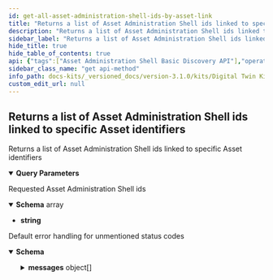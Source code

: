 ```yaml
---
id: get-all-asset-administration-shell-ids-by-asset-link
title: "Returns a list of Asset Administration Shell ids linked to specific Asset identifiers"
description: "Returns a list of Asset Administration Shell ids linked to specific Asset identifiers"
sidebar_label: "Returns a list of Asset Administration Shell ids linked to specific Asset identifiers"
hide_title: true
hide_table_of_contents: true
api: {"tags":["Asset Administration Shell Basic Discovery API"],"operationId":"GetAllAssetAdministrationShellIdsByAssetLink","parameters":[{"name":"assetIds","in":"query","description":"A list of specific Asset identifiers","required":false,"style":"form","explode":true,"schema":{"type":"array","example":"[ { \"name\": \"some-asset-id\", \"value\": \"http://example-company.com/myAsset\", \"externalSubjectId\": { \"keys\": [ { \"type\": \"GlobalReference\", \"value\": \"http://example-company.com/example-companys-asset-keys\" } ], \"type\": \"GlobalReference\" } }, { \"name\": \"some-other-asset-id\", \"value\": \"12345ABC\", \"externalSubjectId\": { \"keys\": [ { \"type\": \"GlobalReference\", \"value\": \"http://my-own-company.com/keys\" } ], \"type\": \"GlobalReference\" } } ]","items":{"allOf":[{"type":"object","properties":{"semanticId":{"allOf":[{"required":["keys","type"],"properties":{"type":{"type":"string","enum":["ExternalReference","ModelReference"]},"keys":{"minItems":1,"type":"array","items":{"required":["type","value"],"type":"object","properties":{"type":{"type":"string","enum":["AnnotatedRelationshipElement","AssetAdministrationShell","BasicEventElement","Blob","Capability","ConceptDescription","DataElement","Entity","EventElement","File","FragmentReference","GlobalReference","Identifiable","MultiLanguageProperty","Operation","Property","Range","Referable","ReferenceElement","RelationshipElement","Submodel","SubmodelElement","SubmodelElementCollection","SubmodelElementList"]},"value":{"maxLength":2000,"minLength":1,"pattern":"^([\\t\\n\\r -퟿- ]|\\ud800[\\udc00-\\udfff]|[\\ud801-\\udbfe][\\udc00-\\udfff]|\\udbff[\\udc00-\\udfff])*$","type":"string"}}}}}},{"properties":{"referredSemanticId":{"required":["keys","type"],"properties":{"type":{"type":"string","enum":["ExternalReference","ModelReference"]},"keys":{"minItems":1,"type":"array","items":{"required":["type","value"],"type":"object","properties":{"type":{"type":"string","enum":["AnnotatedRelationshipElement","AssetAdministrationShell","BasicEventElement","Blob","Capability","ConceptDescription","DataElement","Entity","EventElement","File","FragmentReference","GlobalReference","Identifiable","MultiLanguageProperty","Operation","Property","Range","Referable","ReferenceElement","RelationshipElement","Submodel","SubmodelElement","SubmodelElementCollection","SubmodelElementList"]},"value":{"maxLength":2000,"minLength":1,"pattern":"^([\\t\\n\\r -퟿- ]|\\ud800[\\udc00-\\udfff]|[\\ud801-\\udbfe][\\udc00-\\udfff]|\\udbff[\\udc00-\\udfff])*$","type":"string"}}}}}}}}]},"supplementalSemanticIds":{"minItems":1,"type":"array","items":{"allOf":[{"required":["keys","type"],"properties":{"type":{"type":"string","enum":["ExternalReference","ModelReference"]},"keys":{"minItems":1,"type":"array","items":{"required":["type","value"],"type":"object","properties":{"type":{"type":"string","enum":["AnnotatedRelationshipElement","AssetAdministrationShell","BasicEventElement","Blob","Capability","ConceptDescription","DataElement","Entity","EventElement","File","FragmentReference","GlobalReference","Identifiable","MultiLanguageProperty","Operation","Property","Range","Referable","ReferenceElement","RelationshipElement","Submodel","SubmodelElement","SubmodelElementCollection","SubmodelElementList"]},"value":{"maxLength":2000,"minLength":1,"pattern":"^([\\t\\n\\r -퟿- ]|\\ud800[\\udc00-\\udfff]|[\\ud801-\\udbfe][\\udc00-\\udfff]|\\udbff[\\udc00-\\udfff])*$","type":"string"}}}}}},{"properties":{"referredSemanticId":{"required":["keys","type"],"properties":{"type":{"type":"string","enum":["ExternalReference","ModelReference"]},"keys":{"minItems":1,"type":"array","items":{"required":["type","value"],"type":"object","properties":{"type":{"type":"string","enum":["AnnotatedRelationshipElement","AssetAdministrationShell","BasicEventElement","Blob","Capability","ConceptDescription","DataElement","Entity","EventElement","File","FragmentReference","GlobalReference","Identifiable","MultiLanguageProperty","Operation","Property","Range","Referable","ReferenceElement","RelationshipElement","Submodel","SubmodelElement","SubmodelElementCollection","SubmodelElementList"]},"value":{"maxLength":2000,"minLength":1,"pattern":"^([\\t\\n\\r -퟿- ]|\\ud800[\\udc00-\\udfff]|[\\ud801-\\udbfe][\\udc00-\\udfff]|\\udbff[\\udc00-\\udfff])*$","type":"string"}}}}}}}}]}}}},{"required":["name","value"],"properties":{"name":{"maxLength":64,"minLength":1,"pattern":"^([\\t\\n\\r -퟿- ]|\\ud800[\\udc00-\\udfff]|[\\ud801-\\udbfe][\\udc00-\\udfff]|\\udbff[\\udc00-\\udfff])*$","type":"string"},"value":{"maxLength":2000,"minLength":1,"pattern":"^([\\t\\n\\r -퟿- ]|\\ud800[\\udc00-\\udfff]|[\\ud801-\\udbfe][\\udc00-\\udfff]|\\udbff[\\udc00-\\udfff])*$","type":"string"},"externalSubjectId":{"allOf":[{"required":["keys","type"],"properties":{"type":{"type":"string","enum":["ExternalReference","ModelReference"]},"keys":{"minItems":1,"type":"array","items":{"required":["type","value"],"type":"object","properties":{"type":{"type":"string","enum":["AnnotatedRelationshipElement","AssetAdministrationShell","BasicEventElement","Blob","Capability","ConceptDescription","DataElement","Entity","EventElement","File","FragmentReference","GlobalReference","Identifiable","MultiLanguageProperty","Operation","Property","Range","Referable","ReferenceElement","RelationshipElement","Submodel","SubmodelElement","SubmodelElementCollection","SubmodelElementList"]},"value":{"maxLength":2000,"minLength":1,"pattern":"^([\\t\\n\\r -퟿- ]|\\ud800[\\udc00-\\udfff]|[\\ud801-\\udbfe][\\udc00-\\udfff]|\\udbff[\\udc00-\\udfff])*$","type":"string"}}}}}},{"properties":{"referredSemanticId":{"required":["keys","type"],"properties":{"type":{"type":"string","enum":["ExternalReference","ModelReference"]},"keys":{"minItems":1,"type":"array","items":{"required":["type","value"],"type":"object","properties":{"type":{"type":"string","enum":["AnnotatedRelationshipElement","AssetAdministrationShell","BasicEventElement","Blob","Capability","ConceptDescription","DataElement","Entity","EventElement","File","FragmentReference","GlobalReference","Identifiable","MultiLanguageProperty","Operation","Property","Range","Referable","ReferenceElement","RelationshipElement","Submodel","SubmodelElement","SubmodelElementCollection","SubmodelElementList"]},"value":{"maxLength":2000,"minLength":1,"pattern":"^([\\t\\n\\r -퟿- ]|\\ud800[\\udc00-\\udfff]|[\\ud801-\\udbfe][\\udc00-\\udfff]|\\udbff[\\udc00-\\udfff])*$","type":"string"}}}}}}}}]}}}]}}},{"name":"limit","in":"query","description":"The maximum number of elements in the response array","required":false,"schema":{"minimum":1,"type":"integer"}},{"name":"cursor","in":"query","description":"A server-generated identifier retrieved from pagingMetadata that specifies from which position the result listing should continue","required":false,"schema":{"type":"string"}}],"responses":{"200":{"description":"Requested Asset Administration Shell ids","content":{"application/json":{"schema":{"type":"array","items":{"type":"string"}}}}},"default":{"description":"Default error handling for unmentioned status codes","content":{"application/json":{"schema":{"type":"object","properties":{"messages":{"type":"array","items":{"type":"object","properties":{"code":{"maxLength":32,"minLength":1,"type":"string"},"correlationId":{"maxLength":128,"minLength":1,"type":"string"},"messageType":{"type":"string","enum":["Undefined","Info","Warning","Error","Exception"]},"text":{"type":"string"},"timestamp":{"pattern":"^-?(([1-9][0-9][0-9][0-9]+)|(0[0-9][0-9][0-9]))-((0[1-9])|(1[0-2]))-((0[1-9])|([12][0-9])|(3[01]))T(((([01][0-9])|(2[0-3])):[0-5][0-9]:([0-5][0-9])(\\.[0-9]+)?)|24:00:00(\\.0+)?)(Z|\\+00:00|-00:00)$","type":"string"}}}}}}}}}},"x-semanticIds":["https://admin-shell.io/aas/API/GetAllAssetAdministrationShellIdsByAssetLink/3/0"],"description":"Returns a list of Asset Administration Shell ids linked to specific Asset identifiers","method":"get","path":"/lookup/shells","servers":[{"url":"{protocol}://{host_name}:{port}/api/{version_prefix}","variables":{"protocol":{"description":"Allows access through http and https (recommended)","default":"https","enum":["http","https"]},"host_name":{"description":"Hostname of server hosting the api","default":"admin-shell.io"},"port":{"description":"80 is default for http, 443 for https","default":"443","enum":["80","443"]},"version_prefix":{"default":"v3.0","enum":["v3.0"]}}}],"info":{"title":"DotAAS Part 2 | HTTP/REST | Discovery Service Specification","description":"The entire Full Profile of the Discovery Service Specification as part of Details of the Asset Administration Shell Part 2. Publisher: Industrial Digital Twin Association (IDTA) 2023","contact":{"name":"Industrial Digital Twin Association (IDTA)","email":"info@idtwin.org"},"license":{"name":"CC BY 4.0","url":"https://creativecommons.org/licenses/by/4.0/"},"version":"V3.0_SSP-001"},"postman":{"name":"Returns a list of Asset Administration Shell ids linked to specific Asset identifiers","description":{"type":"text/plain"},"url":{"path":["lookup","shells"],"host":["{{baseUrl}}"],"query":[{"disabled":false,"description":{"content":"A list of specific Asset identifiers","type":"text/plain"},"key":"assetIds","value":""},{"disabled":false,"description":{"content":"The maximum number of elements in the response array","type":"text/plain"},"key":"limit","value":""},{"disabled":false,"description":{"content":"A server-generated identifier retrieved from pagingMetadata that specifies from which position the result listing should continue","type":"text/plain"},"key":"cursor","value":""}],"variable":[]},"header":[{"key":"Accept","value":"application/json"}],"method":"GET"}}
sidebar_class_name: "get api-method"
info_path: docs-kits/_versioned_docs/version-3.1.0/kits/Digital Twin Kit/Software Development View/API Specs/AAS Discovery//dotaas-part-2-http-rest-discovery-service-specification
custom_edit_url: null
---
```



## Returns a list of Asset Administration Shell ids linked to specific Asset identifiers



Returns a list of Asset Administration Shell ids linked to specific Asset identifiers

<details style={{"marginBottom":"1rem"}} data-collapsed={false} open={true}><summary style={{}}><strong>Query Parameters</strong></summary><div><ul><ParamsItem className={"paramsItem"} param={{"name":"assetIds","in":"query","description":"A list of specific Asset identifiers","required":false,"style":"form","explode":true,"schema":{"type":"array","example":"[ { \"name\": \"some-asset-id\", \"value\": \"http://example-company.com/myAsset\", \"externalSubjectId\": { \"keys\": [ { \"type\": \"GlobalReference\", \"value\": \"http://example-company.com/example-companys-asset-keys\" } ], \"type\": \"GlobalReference\" } }, { \"name\": \"some-other-asset-id\", \"value\": \"12345ABC\", \"externalSubjectId\": { \"keys\": [ { \"type\": \"GlobalReference\", \"value\": \"http://my-own-company.com/keys\" } ], \"type\": \"GlobalReference\" } } ]","items":{"allOf":[{"type":"object","properties":{"semanticId":{"allOf":[{"required":["keys","type"],"properties":{"type":{"type":"string","enum":["ExternalReference","ModelReference"]},"keys":{"minItems":1,"type":"array","items":{"required":["type","value"],"type":"object","properties":{"type":{"type":"string","enum":["AnnotatedRelationshipElement","AssetAdministrationShell","BasicEventElement","Blob","Capability","ConceptDescription","DataElement","Entity","EventElement","File","FragmentReference","GlobalReference","Identifiable","MultiLanguageProperty","Operation","Property","Range","Referable","ReferenceElement","RelationshipElement","Submodel","SubmodelElement","SubmodelElementCollection","SubmodelElementList"]},"value":{"maxLength":2000,"minLength":1,"pattern":"^([\\t\\n\\r -퟿- ]|\\ud800[\\udc00-\\udfff]|[\\ud801-\\udbfe][\\udc00-\\udfff]|\\udbff[\\udc00-\\udfff])*$","type":"string"}}}}}},{"properties":{"referredSemanticId":{"required":["keys","type"],"properties":{"type":{"type":"string","enum":["ExternalReference","ModelReference"]},"keys":{"minItems":1,"type":"array","items":{"required":["type","value"],"type":"object","properties":{"type":{"type":"string","enum":["AnnotatedRelationshipElement","AssetAdministrationShell","BasicEventElement","Blob","Capability","ConceptDescription","DataElement","Entity","EventElement","File","FragmentReference","GlobalReference","Identifiable","MultiLanguageProperty","Operation","Property","Range","Referable","ReferenceElement","RelationshipElement","Submodel","SubmodelElement","SubmodelElementCollection","SubmodelElementList"]},"value":{"maxLength":2000,"minLength":1,"pattern":"^([\\t\\n\\r -퟿- ]|\\ud800[\\udc00-\\udfff]|[\\ud801-\\udbfe][\\udc00-\\udfff]|\\udbff[\\udc00-\\udfff])*$","type":"string"}}}}}}}}]},"supplementalSemanticIds":{"minItems":1,"type":"array","items":{"allOf":[{"required":["keys","type"],"properties":{"type":{"type":"string","enum":["ExternalReference","ModelReference"]},"keys":{"minItems":1,"type":"array","items":{"required":["type","value"],"type":"object","properties":{"type":{"type":"string","enum":["AnnotatedRelationshipElement","AssetAdministrationShell","BasicEventElement","Blob","Capability","ConceptDescription","DataElement","Entity","EventElement","File","FragmentReference","GlobalReference","Identifiable","MultiLanguageProperty","Operation","Property","Range","Referable","ReferenceElement","RelationshipElement","Submodel","SubmodelElement","SubmodelElementCollection","SubmodelElementList"]},"value":{"maxLength":2000,"minLength":1,"pattern":"^([\\t\\n\\r -퟿- ]|\\ud800[\\udc00-\\udfff]|[\\ud801-\\udbfe][\\udc00-\\udfff]|\\udbff[\\udc00-\\udfff])*$","type":"string"}}}}}},{"properties":{"referredSemanticId":{"required":["keys","type"],"properties":{"type":{"type":"string","enum":["ExternalReference","ModelReference"]},"keys":{"minItems":1,"type":"array","items":{"required":["type","value"],"type":"object","properties":{"type":{"type":"string","enum":["AnnotatedRelationshipElement","AssetAdministrationShell","BasicEventElement","Blob","Capability","ConceptDescription","DataElement","Entity","EventElement","File","FragmentReference","GlobalReference","Identifiable","MultiLanguageProperty","Operation","Property","Range","Referable","ReferenceElement","RelationshipElement","Submodel","SubmodelElement","SubmodelElementCollection","SubmodelElementList"]},"value":{"maxLength":2000,"minLength":1,"pattern":"^([\\t\\n\\r -퟿- ]|\\ud800[\\udc00-\\udfff]|[\\ud801-\\udbfe][\\udc00-\\udfff]|\\udbff[\\udc00-\\udfff])*$","type":"string"}}}}}}}}]}}}},{"required":["name","value"],"properties":{"name":{"maxLength":64,"minLength":1,"pattern":"^([\\t\\n\\r -퟿- ]|\\ud800[\\udc00-\\udfff]|[\\ud801-\\udbfe][\\udc00-\\udfff]|\\udbff[\\udc00-\\udfff])*$","type":"string"},"value":{"maxLength":2000,"minLength":1,"pattern":"^([\\t\\n\\r -퟿- ]|\\ud800[\\udc00-\\udfff]|[\\ud801-\\udbfe][\\udc00-\\udfff]|\\udbff[\\udc00-\\udfff])*$","type":"string"},"externalSubjectId":{"allOf":[{"required":["keys","type"],"properties":{"type":{"type":"string","enum":["ExternalReference","ModelReference"]},"keys":{"minItems":1,"type":"array","items":{"required":["type","value"],"type":"object","properties":{"type":{"type":"string","enum":["AnnotatedRelationshipElement","AssetAdministrationShell","BasicEventElement","Blob","Capability","ConceptDescription","DataElement","Entity","EventElement","File","FragmentReference","GlobalReference","Identifiable","MultiLanguageProperty","Operation","Property","Range","Referable","ReferenceElement","RelationshipElement","Submodel","SubmodelElement","SubmodelElementCollection","SubmodelElementList"]},"value":{"maxLength":2000,"minLength":1,"pattern":"^([\\t\\n\\r -퟿- ]|\\ud800[\\udc00-\\udfff]|[\\ud801-\\udbfe][\\udc00-\\udfff]|\\udbff[\\udc00-\\udfff])*$","type":"string"}}}}}},{"properties":{"referredSemanticId":{"required":["keys","type"],"properties":{"type":{"type":"string","enum":["ExternalReference","ModelReference"]},"keys":{"minItems":1,"type":"array","items":{"required":["type","value"],"type":"object","properties":{"type":{"type":"string","enum":["AnnotatedRelationshipElement","AssetAdministrationShell","BasicEventElement","Blob","Capability","ConceptDescription","DataElement","Entity","EventElement","File","FragmentReference","GlobalReference","Identifiable","MultiLanguageProperty","Operation","Property","Range","Referable","ReferenceElement","RelationshipElement","Submodel","SubmodelElement","SubmodelElementCollection","SubmodelElementList"]},"value":{"maxLength":2000,"minLength":1,"pattern":"^([\\t\\n\\r -퟿- ]|\\ud800[\\udc00-\\udfff]|[\\ud801-\\udbfe][\\udc00-\\udfff]|\\udbff[\\udc00-\\udfff])*$","type":"string"}}}}}}}}]}}}]}}}}></ParamsItem><ParamsItem className={"paramsItem"} param={{"name":"limit","in":"query","description":"The maximum number of elements in the response array","required":false,"schema":{"minimum":1,"type":"integer"}}}></ParamsItem><ParamsItem className={"paramsItem"} param={{"name":"cursor","in":"query","description":"A server-generated identifier retrieved from pagingMetadata that specifies from which position the result listing should continue","required":false,"schema":{"type":"string"}}}></ParamsItem></ul></div></details><div><ApiTabs><TabItem label={"200"} value={"200"}><div>

Requested Asset Administration Shell ids

</div><div><MimeTabs schemaType={"response"}><TabItem label={"application/json"} value={"application/json"}><SchemaTabs><TabItem label={"Schema"} value={"Schema"}><details style={{}} data-collapsed={false} open={true}><summary style={{"textAlign":"left"}}><strong>Schema</strong><span style={{"opacity":"0.6"}}> array</span></summary><div style={{"textAlign":"left","marginLeft":"1rem"}}></div><ul style={{"marginLeft":"1rem"}}><li><div><strong>string</strong></div></li></ul></details></TabItem><TabItem label={"Example (from schema)"} value={"Example (from schema)"}><ResponseSamples responseExample={"[\n  \"string\"\n]"} language={"json"}></ResponseSamples></TabItem></SchemaTabs></TabItem></MimeTabs></div></TabItem><TabItem label={"default"} value={"default"}><div>

Default error handling for unmentioned status codes

</div><div><MimeTabs schemaType={"response"}><TabItem label={"application/json"} value={"application/json"}><SchemaTabs><TabItem label={"Schema"} value={"Schema"}><details style={{}} data-collapsed={false} open={true}><summary style={{"textAlign":"left"}}><strong>Schema</strong></summary><div style={{"textAlign":"left","marginLeft":"1rem"}}></div><ul style={{"marginLeft":"1rem"}}><SchemaItem collapsible={true} className={"schemaItem"}><details style={{}}><summary style={{}}><strong>messages</strong><span style={{"opacity":"0.6"}}> object[]</span></summary><div style={{"marginLeft":"1rem"}}><SchemaItem collapsible={false} name={"code"} required={false} deprecated={undefined} schemaDescription={undefined} schemaName={"string"} qualifierMessage={"**Possible values:** `non-empty` and `<= 32 characters`"} defaultValue={undefined}></SchemaItem><SchemaItem collapsible={false} name={"correlationId"} required={false} deprecated={undefined} schemaDescription={undefined} schemaName={"string"} qualifierMessage={"**Possible values:** `non-empty` and `<= 128 characters`"} defaultValue={undefined}></SchemaItem><SchemaItem collapsible={false} name={"messageType"} required={false} deprecated={undefined} schemaDescription={undefined} schemaName={"string"} qualifierMessage={"**Possible values:** [`Undefined`, `Info`, `Warning`, `Error`, `Exception`]"} defaultValue={undefined}></SchemaItem><SchemaItem collapsible={false} name={"text"} required={false} deprecated={undefined} schemaDescription={undefined} schemaName={"string"} qualifierMessage={undefined} defaultValue={undefined}></SchemaItem><SchemaItem collapsible={false} name={"timestamp"} required={false} deprecated={undefined} schemaDescription={undefined} schemaName={"string"} qualifierMessage={"**Possible values:** Value must match regular expression `^-?(([1-9][0-9][0-9][0-9]+)|(0[0-9][0-9][0-9]))-((0[1-9])|(1[0-2]))-((0[1-9])|([12][0-9])|(3[01]))T(((([01][0-9])|(2[0-3])):[0-5][0-9]:([0-5][0-9])(\\.[0-9]+)?)|24:00:00(\\.0+)?)(Z|\\+00:00|-00:00)$`"} defaultValue={undefined}></SchemaItem></div></details></SchemaItem></ul></details></TabItem><TabItem label={"Example (from schema)"} value={"Example (from schema)"}><ResponseSamples responseExample={"{\n  \"messages\": [\n    {\n      \"code\": \"string\",\n      \"correlationId\": \"string\",\n      \"messageType\": \"Undefined\",\n      \"text\": \"string\",\n      \"timestamp\": \"string\"\n    }\n  ]\n}"} language={"json"}></ResponseSamples></TabItem></SchemaTabs></TabItem></MimeTabs></div></TabItem></ApiTabs></div>
      